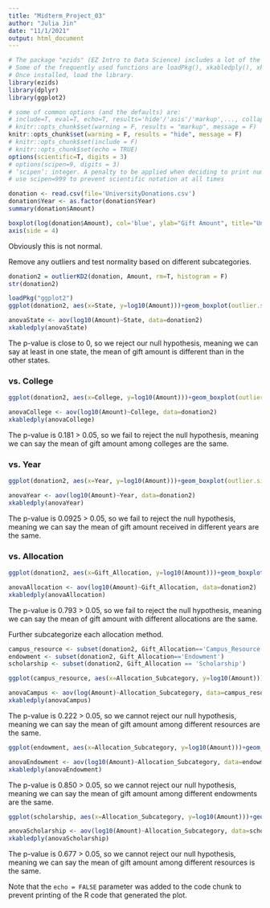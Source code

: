 ```yaml
---
title: "Midterm_Project_03"
author: "Julia Jin"
date: "11/1/2021"
output: html_document
---
```


```r
# The package "ezids" (EZ Intro to Data Science) includes a lot of the helper functions we developed for the course. 
# Some of the frequently used functions are loadPkg(), xkabledply(), xkablesummary(), uzscale(), etc.
# Once installed, load the library.
library(ezids)
library(dplyr)
library(ggplot2)
```


```r
# some of common options (and the defaults) are: 
# include=T, eval=T, echo=T, results='hide'/'asis'/'markup',..., collapse=F, warning=T, message=T, error=T, cache=T, fig.width=6, fig.height=4, fig.dim=c(6,4) #inches, fig.align='left'/'center','right', 
# knitr::opts_chunk$set(warning = F, results = "markup", message = F)
knitr::opts_chunk$set(warning = F, results = "hide", message = F)
# knitr::opts_chunk$set(include = F)
# knitr::opts_chunk$set(echo = TRUE)
options(scientific=T, digits = 3) 
# options(scipen=9, digits = 3) 
# ‘scipen’: integer. A penalty to be applied when deciding to print numeric values in fixed or exponential notation.  Positive values bias towards fixed and negative towards scientific notation: fixed notation will be preferred unless it is more than ‘scipen’ digits wider.
# use scipen=999 to prevent scientific notation at all times
```


```r
donation <- read.csv(file='UniversityDonations.csv')
donation$Year <- as.factor(donation$Year)
summary(donation$Amount)
```
```r
boxplot(log(donation$Amount), col='blue', ylab="Gift Amount", title="University Donations")
axis(side = 4)
```
Obviously this is not normal.

Remove any outliers and test normality based on different subcategories.
```r
donation2 = outlierKD2(donation, Amount, rm=T, histogram = F)
str(donation2)
```

```r
loadPkg("ggplot2")
ggplot(donation2, aes(x=State, y=log10(Amount)))+geom_boxplot(outlier.size = 2)+labs(title = 'Gift amount vs. State', x='State', y='Amount (log10)')
```
```r
anovaState <- aov(log10(Amount)~State, data=donation2)
xkabledply(anovaState)
```
The p-value is close to 0, so we reject our null hypothesis, meaning we can say at least in one state, the mean of gift amount is different than in the other states.


### vs. College

```r
ggplot(donation2, aes(x=College, y=log10(Amount)))+geom_boxplot(outlier.size = 2)+labs(title = 'Gift amount vs. College', x='College', y='Amount (log10)')
```

```r
anovaCollege <- aov(log10(Amount)~College, data=donation2)
xkabledply(anovaCollege)
```
The p-value is 0.181 > 0.05, so we fail to reject the null hypothesis, meaning we can say the mean of gift amount among colleges are the same.

### vs. Year

```r
ggplot(donation2, aes(x=Year, y=log10(Amount)))+geom_boxplot(outlier.size = 2)+labs(title = 'Gift amount vs. Year', x='Year', y='Amount (log10)')
```

```r
anovaYear <- aov(log10(Amount)~Year, data=donation2)
xkabledply(anovaYear)
```
The p-value is 0.0925 > 0.05, so we fail to reject the null hypothesis, meaning we can say the mean of gift amount received in different years are the same.

### vs. Allocation

```r
ggplot(donation2, aes(x=Gift_Allocation, y=log10(Amount)))+geom_boxplot(outlier.size = 2)+labs(title = 'Gift amount vs. Allocation', x='Allocation', y='Amount (log10)')
```

```r
anovaAllocation <- aov(log10(Amount)~Gift_Allocation, data=donation2)
xkabledply(anovaAllocation)
```
The p-value is 0.793 > 0.05, so we fail to reject the null hypothesis, meaning we can say the mean of gift amount with different allocations are the same.

Further subcategorize each allocation method.
```r
campus_resource <- subset(donation2, Gift_Allocation=='Campus_Resource')
endowment <- subset(donation2, Gift_Allocation=='Endowment')
scholarship <- subset(donation2, Gift_Allocation == 'Scholarship')
```

```r
ggplot(campus_resource, aes(x=Allocation_Subcategory, y=log10(Amount)))+geom_boxplot(outlier.size = 2)+labs(title = 'Gift amount vs. Campus Resources', x='Resource', y='Amount (log10)')
```

```r
anovaCampus <- aov(log(Amount)~Allocation_Subcategory, data=campus_resource)
xkabledply(anovaCampus)
```
The p-value is 0.222 > 0.05, so we cannot reject our null hypothesis, meaning we can say the mean of gift amount among different resources are the same.

```r
ggplot(endowment, aes(x=Allocation_Subcategory, y=log10(Amount)))+geom_boxplot(outlier.size = 2)+labs(title = 'Gift amount vs. Endowment', x='Endowment', y='Amount (log10)')
```

```r
anovaEndowment <- aov(log10(Amount)~Allocation_Subcategory, data=endowment)
xkabledply(anovaEndowment)
```
The p-value is 0.850 > 0.05, so we cannot reject our null hypothesis, meaning we can say the mean of gift amount among different endowments are the same.

```r
ggplot(scholarship, aes(x=Allocation_Subcategory, y=log10(Amount)))+geom_boxplot(outlier.size = 2)+labs(title = 'Gift amount vs. Scholarship', x='Scholarship', y='Amount (log10)')
```

```r
anovaScholarship <- aov(log10(Amount)~Allocation_Subcategory, data=scholarship)
xkabledply(anovaScholarship)
```
The p-value is 0.677 > 0.05, so we cannot reject our null hypothesis, meaning we can say the mean of gift amount among different resources is the same.

Note that the `echo = FALSE` parameter was added to the code chunk to prevent printing of the R code that generated the plot.
